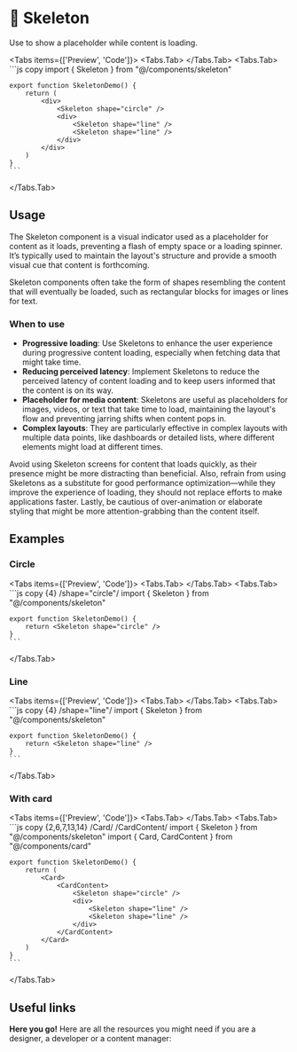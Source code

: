 
# 💠 Skeleton

Use to show a placeholder while content is loading.

<Tabs items={['Preview', 'Code']}>
  <Tabs.Tab>
    <SkeletonPreview />
  </Tabs.Tab>
  <Tabs.Tab>
    ```js copy 
    import { Skeleton } from "@/components/skeleton"
 
    export function SkeletonDemo() {
        return (
            <div>
                <Skeleton shape="circle" />
                <div>
                    <Skeleton shape="line" />
                    <Skeleton shape="line" />
                </div>
            </div>
        )
    }
    ```
  </Tabs.Tab>
</Tabs>

## Usage 

The Skeleton component is a visual indicator used as a placeholder for content as it loads, preventing a flash of empty space or a loading spinner. It’s typically used to maintain the layout's structure and provide a smooth visual cue that content is forthcoming. 

Skeleton components often take the form of shapes resembling the content that will eventually be loaded, such as rectangular blocks for images or lines for text.

### When to use
- **Progressive loading**: Use Skeletons to enhance the user experience during progressive content loading, especially when fetching data that might take time.
- **Reducing perceived latency**: Implement Skeletons to reduce the perceived latency of content loading and to keep users informed that the content is on its way.
- **Placeholder for media content**: Skeletons are useful as placeholders for images, videos, or text that take time to load, maintaining the layout's flow and preventing jarring shifts when content pops in.
- **Complex layouts**: They are particularly effective in complex layouts with multiple data points, like dashboards or detailed lists, where different elements might load at different times.

Avoid using Skeleton screens for content that loads quickly, as their presence might be more distracting than beneficial. Also, refrain from using Skeletons as a substitute for good performance optimization—while they improve the experience of loading, they should not replace efforts to make applications faster. Lastly, be cautious of over-animation or elaborate styling that might be more attention-grabbing than the content itself.

## Examples

### Circle

<Tabs items={['Preview', 'Code']}>
  <Tabs.Tab>
    <SkeletonCircle />
  </Tabs.Tab>
  <Tabs.Tab>
    ```js copy {4} /shape="circle"/
    import { Skeleton } from "@/components/skeleton"
 
    export function SkeletonDemo() {
        return <Skeleton shape="circle" />
    }
    ```
  </Tabs.Tab>
</Tabs>

### Line

<Tabs items={['Preview', 'Code']}>
  <Tabs.Tab>
    <SkeletonLine />
  </Tabs.Tab>
  <Tabs.Tab>
    ```js copy {4} /shape="line"/
    import { Skeleton } from "@/components/skeleton"
 
    export function SkeletonDemo() {
        return <Skeleton shape="line" />
    }
    ```
  </Tabs.Tab>
</Tabs>

### With card

<Tabs items={['Preview', 'Code']}>
  <Tabs.Tab>
    <SkeletonCard />
  </Tabs.Tab>
  <Tabs.Tab>
    ```js copy {2,6,7,13,14} /Card/ /CardContent/
    import { Skeleton } from "@/components/skeleton"
    import { Card, CardContent } from "@/components/card"
 
    export function SkeletonDemo() {
        return (
            <Card>
                <CardContent>
                    <Skeleton shape="circle" />
                    <div>
                        <Skeleton shape="line" />
                        <Skeleton shape="line" />
                    </div>
                </CardContent>
            </Card>
        )
    }
    ```
  </Tabs.Tab>
</Tabs>

## Useful links

**Here you go!** Here are all the resources you might need if you are a designer, a developer or a content manager:

<Cards className='mt-8'>
  <Card
    title="🤖 Storybook"
    href="https://main--653e613f4feb85c1b6467ba7.chromatic.com/?path=/docs/components-skeleton--documentation"
  />
  <Card
    title="🪄 Figma"
    href="https://www.figma.com/file/acdO58jx9zgGfkKu6htrx2/%F0%9F%94%B5-Fusillo-Design-System?type=design&node-id=540%3A8878&mode=design&t=7r34RfU06jHXNJDx-1"
  />
</Cards>  